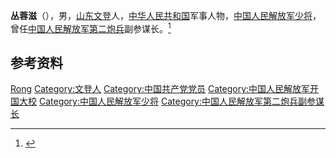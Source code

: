 '''丛蓉滋'''（{{bd|1910年||1972年}}），男，[[山东|山东]][[文登|文登]]人，[[中华人民共和国|中华人民共和国]]军事人物，[[中国人民解放军少将|中国人民解放军少将]]，曾任[[中国人民解放军第二炮兵|中国人民解放军第二炮兵]]副参谋长。<ref>{{Cite book|title=中国抗日战争人物大词典|author=刘景泉主编; 沈久泉, 王凯捷, 李卓副主编|publisher=天津大学出版社|year=1999|isbn=|location=|pages=}}</ref>

== 参考资料 ==
{{reflist}}

{{中国人物小作品}}

{{Authority control}}
{{DEFAULTSORT:Cong丛}}
[[Category:丛姓|Rong]]
[[Category:文登人|Category:文登人]]
[[Category:中国共产党党员|Category:中国共产党党员]]
[[Category:中国人民解放军开国大校|Category:中国人民解放军开国大校]]
[[Category:中国人民解放军少将|Category:中国人民解放军少将]]
[[Category:中国人民解放军第二炮兵副参谋长|Category:中国人民解放军第二炮兵副参谋长]]